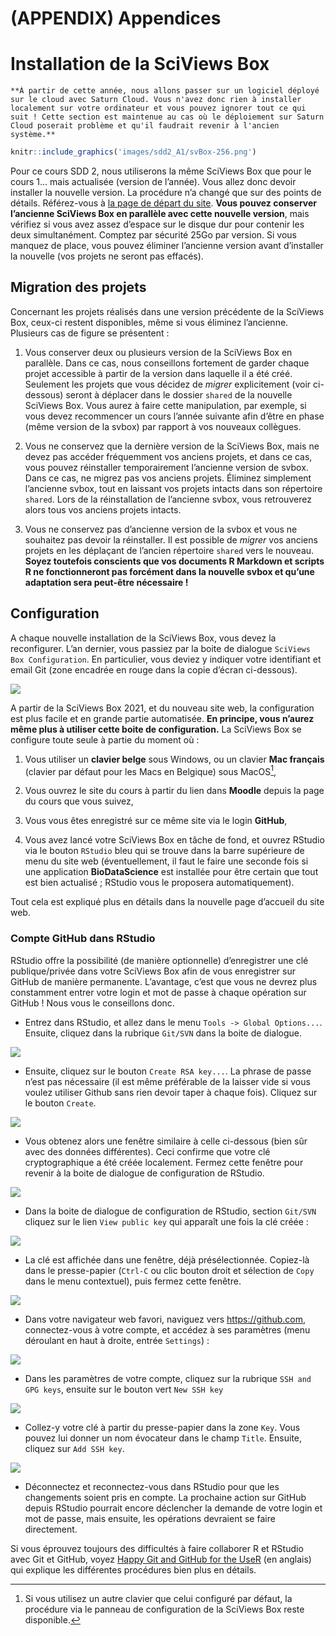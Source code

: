 # (APPENDIX) Appendices {.unnumbered}

# Installation de la SciViews Box {#svbox}

```block
**À partir de cette année, nous allons passer sur un logiciel déployé sur le cloud avec Saturn Cloud. Vous n'avez donc rien à installer localement sur votre ordinateur et vous pouvez ignorer tout ce qui suit ! Cette section est maintenue au cas où le déploiement sur Saturn Cloud poserait problème et qu'il faudrait revenir à l'ancien système.**
```

```r
knitr::include_graphics('images/sdd2_A1/svBox-256.png')
```

Pour ce cours SDD 2, nous utiliserons la même SciViews Box que pour le cours 1... mais actualisée (version de l'année). Vous allez donc devoir installer la nouvelle version. La procédure n'a changé que sur des points de détails. Référez-vous à [la page de départ du site](https://wp.sciviews.org). **Vous pouvez conserver l'ancienne SciViews Box en parallèle avec cette nouvelle version**, mais vérifiez si vous avez assez d'espace sur le disque dur pour contenir les deux simultanément. Comptez par sécurité 25Go par version. Si vous manquez de place, vous pouvez éliminer l'ancienne version avant d'installer la nouvelle (vos projets ne seront pas effacés).

## Migration des projets

Concernant les projets réalisés dans une version précédente de la SciViews Box, ceux-ci restent disponibles, même si vous éliminez l'ancienne. Plusieurs cas de figure se présentent :

1.  Vous conserver deux ou plusieurs version de la SciViews Box en parallèle. Dans ce cas, nous conseillons fortement de garder chaque projet accessible à partir de la version dans laquelle il a été créé. Seulement les projets que vous décidez de *migrer* explicitement (voir ci-dessous) seront à déplacer dans le dossier `shared` de la nouvelle SciViews Box. Vous aurez à faire cette manipulation, par exemple, si vous devez recommencer un cours l'année suivante afin d'être en phase (même version de la svbox) par rapport à vos nouveaux collègues.

2.  Vous ne conservez que la dernière version de la SciViews Box, mais ne devez pas accéder fréquemment vos anciens projets, et dans ce cas, vous pouvez réinstaller temporairement l'ancienne version de svbox. Dans ce cas, ne migrez pas vos anciens projets. Éliminez simplement l'ancienne svbox, tout en laissant vos projets intacts dans son répertoire `shared`. Lors de la réinstallation de l'ancienne svbox, vous retrouverez alors tous vos anciens projets intacts.

3.  Vous ne conservez pas d'ancienne version de la svbox et vous ne souhaitez pas devoir la réinstaller. Il est possible de *migrer* vos anciens projets en les déplaçant de l'ancien répertoire `shared` vers le nouveau. **Soyez toutefois conscients que vos documents R Markdown et scripts R ne fonctionneront pas forcément dans la nouvelle svbox et qu'une adaptation sera peut-être nécessaire !**

## Configuration

A chaque nouvelle installation de la SciViews Box, vous devez la reconfigurer. L'an dernier, vous passiez par la boite de dialogue `SciViews Box Configuration`. En particulier, vous deviez y indiquer votre identifiant et email Git (zone encadrée en rouge dans la copie d'écran ci-dessous).

![](images/sdd2_A1/svbox_config.png)

A partir de la SciViews Box 2021, et du nouveau site web, la configuration est plus facile et en grande partie automatisée. **En principe, vous n'aurez même plus à utiliser cette boite de configuration.** La SciViews Box se configure toute seule à partie du moment où :

1.  Vous utiliser un **clavier belge** sous Windows, ou un clavier **Mac français** (clavier par défaut pour les Macs en Belgique) sous MacOS[^a1-installation-svbox-1],

2.  Vous ouvrez le site du cours à partir du lien dans **Moodle** depuis la page du cours que vous suivez,

3.  Vous vous êtes enregistré sur ce même site via le login **GitHub**,

4.  Vous avez lancé votre SciViews Box en tâche de fond, et ouvrez RStudio via le bouton `RStudio` bleu qui se trouve dans la barre supérieure de menu du site web (éventuellement, il faut le faire une seconde fois si une application **BioDataScience** est installée pour être certain que tout est bien actualisé ; RStudio vous le proposera automatiquement).

[^a1-installation-svbox-1]: Si vous utilisez un autre clavier que celui configuré par défaut, la procédure via le panneau de configuration de la SciViews Box reste disponible.

Tout cela est expliqué plus en détails dans la nouvelle page d'accueil du site web.

### Compte GitHub dans RStudio

RStudio offre la possibilité (de manière optionnelle) d'enregistrer une clé publique/privée dans votre SciViews Box afin de vous enregistrer sur GitHub de manière permanente. L'avantage, c'est que vous ne devrez plus constamment entrer votre login et mot de passe à chaque opération sur GitHub ! Nous vous le conseillons donc.

-   Entrez dans RStudio, et allez dans le menu `Tools -> Global Options...`. Ensuite, cliquez dans la rubrique `Git/SVN` dans la boite de dialogue.

![](images/sdd2_A1/github_config_rstudio1.png)

-   Ensuite, cliquez sur le bouton `Create RSA key...`. La phrase de passe n'est pas nécessaire (il est même préférable de la laisser vide si vous voulez utiliser Github sans rien devoir taper à chaque fois). Cliquez sur le bouton `Create`.

![](images/sdd2_A1/github_config_rstudio2.png)

-   Vous obtenez alors une fenêtre similaire à celle ci-dessous (bien sûr avec des données différentes). Ceci confirme que votre clé cryptographique a été créée localement. Fermez cette fenêtre pour revenir à la boite de dialogue de configuration de RStudio.

![](images/sdd2_A1/github_config_rstudio3.png)

-   Dans la boite de dialogue de configuration de RStudio, section `Git/SVN` cliquez sur le lien `View public key` qui apparaît une fois la clé créée :

![](images/sdd2_A1/github_config_rstudio4.png)

-   La clé est affichée dans une fenêtre, déjà présélectionnée. Copiez-là dans le presse-papier (`Ctrl-C` ou clic bouton droit et sélection de `Copy` dans le menu contextuel), puis fermez cette fenêtre.

![](images/sdd2_A1/github_config_rstudio5.png)

-   Dans votre navigateur web favori, naviguez vers <https://github.com>, connectez-vous à votre compte, et accédez à ses paramètres (menu déroulant en haut à droite, entrée `Settings`) :

![](images/sdd2_A1/github_config_rstudio6.png)

-   Dans les paramètres de votre compte, cliquez sur la rubrique `SSH and GPG keys`, ensuite sur le bouton vert `New SSH key`

![](images/sdd2_A1/github_config_rstudio7.png)

-   Collez-y votre clé à partir du presse-papier dans la zone `Key`. Vous pouvez lui donner un nom évocateur dans le champ `Title`. Ensuite, cliquez sur `Add SSH key`.

![](images/sdd2_A1/github_config_rstudio8.png)

-   Déconnectez et reconnectez-vous dans RStudio pour que les changements soient pris en compte. La prochaine action sur GitHub depuis RStudio pourrait encore déclencher la demande de votre login et mot de passe, mais ensuite, les opérations devraient se faire directement.

Si vous éprouvez toujours des difficultés à faire collaborer R et RStudio avec Git et GitHub, voyez [Happy Git and GitHub for the UseR](https://happygitwithr.com) (en anglais) qui explique les différentes procédures bien plus en détails.
